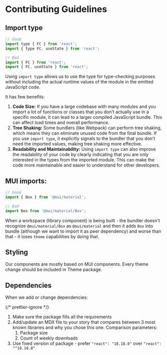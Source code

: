 # Contributing Guidelines

## Import type

```jsx
// Good
import type { FC } from 'react';
import { type FC, useState } from 'react';

// Bad
import { FC } from 'react';
import { FC, useState } from 'react';
```

Using `import type` allows us to use the type for type-checking purposes
without including the actual runtime values of the module in the emitted JavaScript code.

It has few benefits:

1. **Code Size:** If you have a large codebase with many modules and you import a lot of functions or classes that you don’t actually use in a specific module, it can lead to a larger compiled JavaScript bundle. This can affect load times and overall performance.
2. **Tree Shaking:** Some bundlers (like Webpack) can perform tree shaking, which means they can eliminate unused code from the final bundle. If you use `import type`, it explicitly signals to the bundler that you don’t need the imported values, making tree shaking more effective.
3. **Readability and Maintainability:** Using `import type` can also improve the readability of your code by clearly indicating that you are only interested in the types from the imported module. This can make the code more maintainable and easier to understand for other developers.

## MUI imports:

```jsx
// Good
import { Box } from '@mui/material';

// Bad
import Box from '@mui/material/Box';
```

When a workspace (library component) is being built - the bundler doesn't recognize `@mui/material/Box` as `@mui/material`
and then it adds `Box` into bundle (although we want to import it as peer dependency)
and worse than that - it loses `theme` capabilities by doing that.

## Styling

Our components are mostly based on MUI components.
Every theme change should be included in Theme package.

## Dependencies

When we add or change dependencies:

{/* prettier-ignore */}
1. Make sure the package fills all the requirements
2. Add/update an MDX file to your story that compares between 3 most known libraries
and why you chose this one.
Comparison parameters:
    1. Package size
    2. Count of weekly downloads
3. Use fixed version of package - prefer `"react": "18.18.0"` over `"react": "^18.18.0"`
